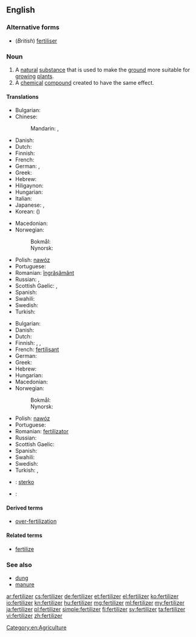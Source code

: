 ==English==

===Alternative forms===
* (''British'') [[fertiliser]]

===Noun===
{{en-noun|s|-}}

# A [[natural]] [[substance]] that is used to make the [[ground]] more suitable for [[grow]]ing [[plant]]s.
# A [[chemical]] [[compound]] created to have the same effect.

====Translations====
{{trans-top|a natural substance that is used to make the ground more suitable for growing plants}}
* Bulgarian: {{t-|bg|тор|m|sc=Cyrl}}
* Chinese:
*: Mandarin: {{t|cmn|肥料|tr=féiliào|sc=Hani}}, {{t|cmn|化肥|tr=huàféi|sc=Hani}}
* Danish: {{t-|da|gødning|c}}
* Dutch: {{t+|nl|mest|m}}
* Finnish: {{t+|fi|lannoite}}
* French: {{t+|fr|fertilisant}}
* German: {{t+|de|Dünger|m}}, {{t-|de|Düngemittel|n}}
* Greek: {{t+|el|λίπασμα|n|tr=lípasma|sc=Grek}}
* Hebrew: {{t+|he|דשן|m|tr=deshen}}
* Hiligaynon: {{tø|hil|abono|alt=abóno}}
* Hungarian: {{t+|hu|trágya}}
* Italian: {{t+|it|fertilizzante}}
* Japanese: {{t+|ja|肥料|tr=ひりょう, hiryō|sc=Jpan}}, {{t+|ja|肥|tr=こえ, koe|sc=Jpan}}
* Korean: {{t+|ko|비료|tr=biryo|sc=Kore}} ({{t+|ko|肥料|sc=Kore}})
{{trans-mid}}
* Macedonian: {{t-|mk|ѓубриво|n|tr=ǵúbrivo}}
* Norwegian:
*: Bokmål: {{t-|nb|gjødsel|m|f}}
*: Nynorsk: {{t-|nn|gjødsel|f}}
* Polish: [[nawóz]] {{m}}
* Portuguese: {{t+|pt|fertilizante|m}}
* Romanian: [[îngrășământ]] {{n}}
* Russian: {{t+|ru|удобрение|n|tr=udobrénije|sc=Cyrl}}, {{t+|ru|навоз|m|tr=navóz|sc=Cyrl}}
* Scottish Gaelic: {{t-|gd|leasachadh|m}}, {{t-|gd|todhar|m}}
* Spanish: {{t-|es|abono orgánico|m}}
* Swahili: {{t+|sw|mbolea}}
* Swedish: {{t+|sv|gödsel|c}}
* Turkish: {{t+|tr|gübre}}
{{trans-bottom}}

{{trans-top|a chemical compound created to have the same effect.}}
* Bulgarian: {{t-|bg|изкуствен тор|m|sc=Cyrl}}
* Danish: {{t-|da|kunstgødning|c}}
* Dutch: {{t+|nl|kunstmest|m}}
* Finnish: {{t+|fi|lannoite}}, {{t-|fi|apulanta}}, {{t-|fi|keinolannoite}}
* French: [[fertilisant]]
* German: {{t-|de|Handelsdünger|m}}
* Greek: {{t+|el|λίπασμα|n|tr=lípasma|sc=Grek}}
* Hebrew: {{t+|he|דשן|m|tr=deshen}}
* Hungarian: {{t+|hu|táptalaj}}
* Macedonian: {{t-|mk|вештачко ѓубриво|n|tr=véštačko ǵúbrivo}}
* Norwegian:
*: Bokmål: {{t-|nb|kunstgjødsel|m|f}}
*: Nynorsk: {{t-|nn|kunstgjødsel|f}}
{{trans-mid}}
* Polish: [[nawóz]] {{m}}
* Portuguese: {{t+|pt|fertilizante|m}}
* Romanian: [[fertilizator]] {{n}}
* Russian: {{t+|ru|удобрение|n|tr=udobrénije|sc=Cyrl}}
* Scottish Gaelic: {{t-|gd|leasachadh|m}}
* Spanish: {{t-|es|fertilizante|m}}
* Swahili: {{t+|sw|mbolea}}
* Swedish: {{t-|sv|konstgödsel|c}}
* Turkish: {{t-|tr|yapay gübre}},  {{t+|tr|suni gübre}}
{{trans-bottom}}
{{checktrans-top}}
* {{ttbc|eo}}: [[sterko]]
* {{ttbc|fr}}: {{t+|fr|engrais|m}}
{{trans-bottom}}

====Derived terms====
* [[over-fertilization]]

====Related terms====
* [[fertilize]]

===See also===
* [[dung]]
* [[manure]]

[[Category:en:Agriculture]]

[[ar:fertilizer]]
[[cs:fertilizer]]
[[de:fertilizer]]
[[et:fertilizer]]
[[el:fertilizer]]
[[ko:fertilizer]]
[[io:fertilizer]]
[[kn:fertilizer]]
[[hu:fertilizer]]
[[mg:fertilizer]]
[[ml:fertilizer]]
[[my:fertilizer]]
[[ja:fertilizer]]
[[pl:fertilizer]]
[[simple:fertilizer]]
[[fi:fertilizer]]
[[sv:fertilizer]]
[[ta:fertilizer]]
[[vi:fertilizer]]
[[zh:fertilizer]]